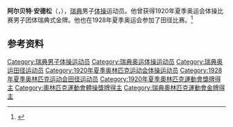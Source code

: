 {{NoteTA|G1=Sports}}
'''阿尔贝特·安德松'''（{{lang-sv|Albert Andersson}}，{{bd|1902年|4月25日|1977年|3月5日}}），[[瑞典|瑞典]]男子[[体操|体操]]运动员。他曾获得1920年夏季奥运会体操比赛男子团体瑞典式金牌。他也在1928年夏季奥运会参加了田径比赛。<ref>{{Cite web|title=Albert ANDERSSON|url=https://www.olympic.org/albert-andersson|accessdate=2021-03-21|work=International Olympic Committee|archive-date=2017-11-15|archive-url=https://web.archive.org/web/20171115223435/https://www.olympic.org/Albert-Andersson|dead-url=no}}</ref>

== 参考资料 ==
{{reflist}}

{{Authority control}}
{{DEFAULTSORT:Andersson, Albert}}
[[Category:瑞典男子体操运动员|Category:瑞典男子体操运动员]]
[[Category:瑞典奥运体操运动员|Category:瑞典奥运体操运动员]]
[[Category:瑞典奥运田径运动员|Category:瑞典奥运田径运动员]]
[[Category:1920年夏季奥林匹克运动会体操运动员|Category:1920年夏季奥林匹克运动会体操运动员]]
[[Category:1928年夏季奥林匹克运动会田径运动员|Category:1928年夏季奥林匹克运动会田径运动员]]
[[Category:1920年夏季奧林匹克運動會獎牌得主|Category:1920年夏季奧林匹克運動會獎牌得主]]
[[Category:奧林匹克運動會體操獎牌得主|Category:奧林匹克運動會體操獎牌得主]]
[[Category:瑞典奧林匹克運動會金牌得主|Category:瑞典奧林匹克運動會金牌得主]]